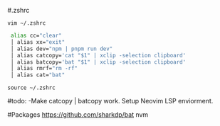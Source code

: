 #.zshrc

`vim ~/.zshrc`

```bash filename=".zshrc"
 alias cc="clear"
 │ alias xx="exit"
 │ alias dev="npm | pnpm run dev"
 │ alias catcopy='cat "$1" | xclip -selection clipboard'
 │ alias batcopy='bat "$1" | xclip -selection clipboard'
 │ alias rmrf="rm -rf"
 │ alias cat="bat"

```

`source ~/.zshrc`

#todo:
-Make catcopy | batcopy work.
Setup Neovim LSP enviorment.

#Packages
https://github.com/sharkdp/bat
nvm
